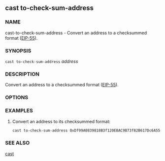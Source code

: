 
## cast to-check-sum-address

### NAME

cast-to-check-sum-address - Convert an address to a checksummed format ([EIP-55][eip55]).

### SYNOPSIS

`cast to-check-sum-address` _address_

### DESCRIPTION

Convert an address to a checksummed format ([EIP-55][eip55]).

### OPTIONS

<CommonOptions />

### EXAMPLES

1. Convert an address to its checksummed format:
   ```sh
   cast to-check-sum-address 0xDf99A0839818B3f120EBAC9B73f82B617Dc6A555
   ```

### SEE ALSO

[cast](/cast/reference/overview)

[eip55]: https://github.com/ethereum/EIPs/blob/master/EIPS/eip-55.md
